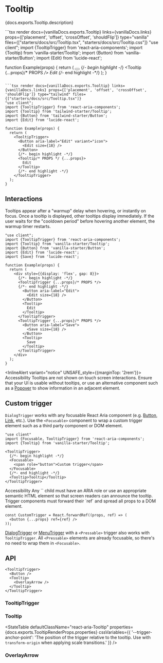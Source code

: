 


# Tooltip

<PageDescription>{docs.exports.Tooltip.description}</PageDescription>

<ExampleSwitcher>
  ```tsx render docs={vanillaDocs.exports.Tooltip} links={vanillaDocs.links} props={['placement', 'offset', 'crossOffset', 'shouldFlip']}  type="vanilla" files={["starters/docs/src/Tooltip.tsx", "starters/docs/src/Tooltip.css"]}
  "use client";
  import {TooltipTrigger} from 'react-aria-components';
  import {Tooltip} from 'vanilla-starter/Tooltip';
  import {Button} from 'vanilla-starter/Button';
  import {Edit} from 'lucide-react';

  function Example(props) {
    return (
      <TooltipTrigger>
        <Button aria-label="Edit">
          <Edit size={18} />
        </Button>
        {/*- begin highlight -*/}
        <Tooltip {...props}/* PROPS */>
          Edit
        </Tooltip>
        {/*- end highlight -*/}
      </TooltipTrigger>
    );
  }
  ```

  ```tsx render docs={vanillaDocs.exports.Tooltip} links={vanillaDocs.links} props={['placement', 'offset', 'crossOffset', 'shouldFlip']} type="tailwind" files={["starters/docs/src/Tooltip.tsx"]}
  "use client";
  import {TooltipTrigger} from 'react-aria-components';
  import {Tooltip} from 'tailwind-starter/Tooltip';
  import {Button} from 'tailwind-starter/Button';
  import {Edit} from 'lucide-react';

  function Example(props) {
    return (
      <TooltipTrigger>
        <Button aria-label="Edit" variant="icon">
          <Edit size={18} />
        </Button>
        {/*- begin highlight -*/}
        <Tooltip/* PROPS */ {...props}>
          Edit
        </Tooltip>
        {/*- end highlight -*/}
      </TooltipTrigger>
    );
  }
  ```
</ExampleSwitcher>

## Interactions

Tooltips appear after a "warmup" delay when hovering, or instantly on focus. Once a tooltip is displayed, other tooltips display immediately. If the user waits for the "cooldown period" before hovering another element, the warmup timer restarts.

```tsx render docs={docs.exports.TooltipTrigger} links={docs.links} props={['trigger', 'delay', 'closeDelay', 'isDisabled']} type="vanilla"
"use client";
import {TooltipTrigger} from 'react-aria-components';
import {Tooltip} from 'vanilla-starter/Tooltip';
import {Button} from 'vanilla-starter/Button';
import {Edit} from 'lucide-react';
import {Save} from 'lucide-react';

function Example(props) {
  return (
    <div style={{display: 'flex', gap: 8}}>
      {/*- begin highlight -*/}
      <TooltipTrigger {...props}/* PROPS */>
      {/*- end highlight -*/}
        <Button aria-label="Edit">
          <Edit size={18} />
        </Button>
        <Tooltip>
          Edit
        </Tooltip>
      </TooltipTrigger>
      <TooltipTrigger {...props}/* PROPS */>
        <Button aria-label="Save">
          <Save size={18} />
        </Button>
        <Tooltip>
          Save
        </Tooltip>
      </TooltipTrigger>
    </div>
  );
}
```

<InlineAlert variant="notice" UNSAFE_style={{marginTop: '2rem'}}>
  <Heading>Accessibility</Heading>
  <Content>Tooltips are not shown on touch screen interactions. Ensure that your UI is usable without tooltips, or use an alternative component such as a [Popover](Popover.html) to show information in an adjacent element.</Content>
</InlineAlert>

## Custom trigger

`DialogTrigger` works with any focusable React Aria component (e.g. [Button](Button.html), [Link](Link.html), etc.). Use the `<Focusable>` component to wrap a custom trigger element such as a third party component or DOM element.

```tsx render
"use client"
import {Focusable, TooltipTrigger} from 'react-aria-components';
import {Tooltip} from 'vanilla-starter/Tooltip';

<TooltipTrigger>
  {/*- begin highlight -*/}
  <Focusable>
    <span role="button">Custom trigger</span>
  </Focusable>
  {/*- end highlight -*/}
  <Tooltip>Tooltip</Tooltip>
</TooltipTrigger>
```

<InlineAlert variant="notice">
  <Heading>Accessibility</Heading>
  <Content>Any `<Focusable>` child must have an ARIA role or use an appropriate semantic HTML element so that screen readers can announce the tooltip. Trigger components must forward their `ref` and spread all props to a DOM element.</Content>
</InlineAlert>

```tsx
const CustomTrigger = React.forwardRef((props, ref) => (
  <button {...props} ref={ref} />
));
```

[DialogTrigger](Dialog.html#custom-trigger) or [MenuTrigger](Menu.html#custom-trigger) with a `<Pressable>` trigger also works with `TooltipTrigger`. All `<Pressable>` elements are already focusable, so there's no need to wrap them in `<Focusable>`.

## API

<Anatomy />

```tsx links={{TooltipTrigger: '#tooltiptrigger', Tooltip: '#tooltip', OverlayArrow: '#overlayarrow', Button: 'Button.html'}}
<TooltipTrigger>
  <Button />
  <Tooltip>
    <OverlayArrow />
  </Tooltip>
</TooltipTrigger>
```

### TooltipTrigger

<PropTable component={docs.exports.TooltipTrigger} links={docs.links} showDescription />

### Tooltip

<PropTable component={docs.exports.Tooltip} links={docs.links} showDescription />

<StateTable
  defaultClassName="react-aria-Tooltip"
  properties={docs.exports.TooltipRenderProps.properties}
  cssVariables={{
    '--trigger-anchor-point': 'The position of the trigger relative to the tooltip. Use with `transform-origin` when applying scale transitions.'
  }} />

### OverlayArrow

<PropTable component={docs.exports.OverlayArrow} links={docs.links} showDescription />

<StateTable defaultClassName="react-aria-OverlayArrow" properties={docs.exports.OverlayArrowRenderProps.properties} />
